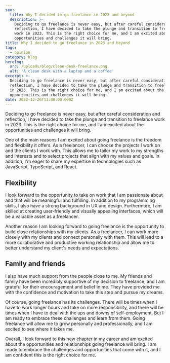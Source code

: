 ```yaml
---
seo:
  title: Why I decided to go freelance in 2023 and beyond
  description: >-
    Deciding to go freelance is never easy, but after careful consideration and
    reflection, I have decided to take the plunge and transition to freelance
    work in 2023. This is the right choice for me, and I am excited about the
    opportunities and challenges it will bring.
title: Why I decided to go freelance in 2023 and beyond
tags:
  - opinion
category: blog
heroImg:
  src: /uploads/blog/clean-desk-freelance.png
  alt: 'A clean desk with a laptop and a coffee'
excerpt: >-
  Deciding to go freelance is never easy, but after careful consideration and
  reflection, I have decided to take the plunge and transition to freelance work
  in 2023. This is the right choice for me, and I am excited about the
  opportunities and challenges it will bring.
date: 2022-12-26T11:00:00.000Z
---
```


Deciding to go freelance is never easy, but after careful consideration and
reflection, I have decided to take the plunge and transition to freelance work
in 2023. This is the right choice for me, and I am excited about the
opportunities and challenges it will bring.

One of the main reasons I am excited about going freelance is the freedom and
flexibility it offers. As a freelancer, I can choose the projects I work on and
the clients I work with. This allows me to tailor my work to my strengths and
interests and to select projects that align with my values and goals. In
addition, I'm eager to share my expertise in technologies such as JavaScript,
TypeScript, and React.

## Flexibility

I look forward to the opportunity to take on work that I am passionate about and
that will be meaningful and fulfilling. In addition to my programming skills, I
also have a strong background in UX and design. Furthermore, I am skilled at
creating user-friendly and visually appealing interfaces, which will be a
valuable asset as a freelancer.

Another reason I am looking forward to going freelance is the opportunity to
build close relationships with my clients. As a freelancer, I can work more
closely with my clients and connect personally with them. This will lead to a
more collaborative and productive working relationship and allow me to better
understand my client's needs and expectations.

## Family and friends

I also have much support from the people close to me. My friends and family have
been incredibly supportive of my decision to freelance, and I am grateful for
their encouragement and belief in me. They have provided me with the confidence
and motivation to take this step and pursue my dreams.

Of course, going freelance has its challenges. There will be times when I have
to work longer hours and take on more responsibility, and there will be times
when I have to deal with the ups and downs of self-employment. But I am ready to
embrace these challenges and learn from them. Going freelance will allow me to
grow personally and professionally, and I am excited to see where it takes me.

Overall, I look forward to this new chapter in my career and am excited about
the opportunities and relationships going freelance will bring. I am ready to
embrace the challenges and opportunities that come with it, and I am confident
this is the right choice for me.
